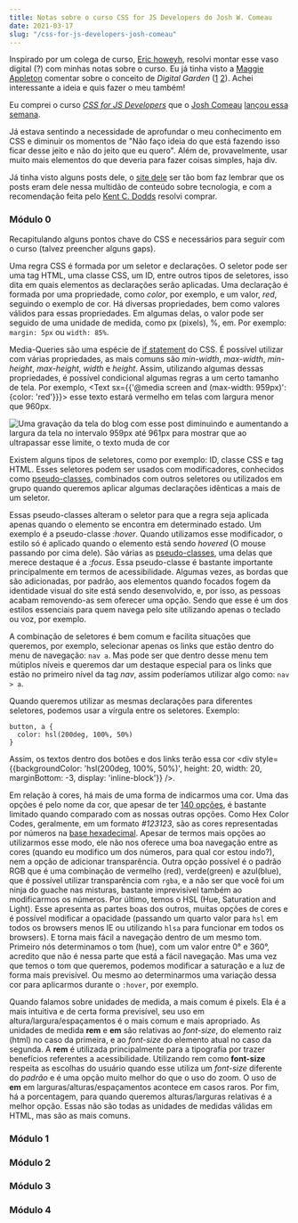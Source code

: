 ```yaml
---
title: Notas sobre o curso CSS for JS Developers do Josh W. Comeau
date: 2021-03-17
slug: "/css-for-js-developers-josh-comeau"
---
```




Inspirado por um colega de curso, [Eric howeyh](https://www.erichowey.dev/writing/notes-from-css-for-js-course/), resolvi montar esse vaso digital (?) com minhas notas sobre o curso. Eu já tinha visto a [Maggie Appleton](https://maggieappleton.com/garden-history) comentar sobre o conceito de *Digital Garden* ([1](https://joelhooks.com/digital-garden) [2](https://tomcritchlow.com/2019/02/17/building-digital-garden/)). Achei interessante a ideia e quis fazer o meu também!


Eu comprei o curso *[CSS for JS Developers](https://css-for-js.dev/)* que o [Josh Comeau](https://www.joshwcomeau.com/) [lançou essa semana](https://www.indiehackers.com/post/launched-my-first-course-earned-over-us-500-000-ama-4382405cd5).

Já estava sentindo a necessidade de aprofundar o meu conhecimento em CSS e diminuir os momentos de "Não faço ideia do que está fazendo isso ficar desse jeito e não do jeito que eu quero". Além de, provavelmente, usar muito mais elementos do que deveria para fazer coisas simples, haja div.

Já tinha visto alguns posts dele, o [site dele](https://www.joshwcomeau.com/) ser tão bom faz lembrar que os posts eram dele nessa multidão de conteúdo sobre tecnologia, e com a recomendação feita pelo [Kent C. Dodds](https://kentcdodds.com/) resolvi comprar.


### Módulo 0

Recapitulando alguns pontos chave do CSS e necessários para seguir com o curso (talvez preencher alguns gaps).

Uma regra CSS é formada por um seletor e declarações. O seletor pode ser uma tag HTML, uma classe CSS, um ID, entre outros tipos de seletores, isso dita em quais elementos as declarações serão aplicadas. Uma declaração é formada por uma propriedade, como *color*, por exemplo, e um valor, *red*, seguindo o exemplo de cor. Há diversas propriedades, bem como valores válidos para essas propriedades. Em algumas delas, o valor pode ser seguido de uma unidade de medida, como px (pixels), %, em. Por exemplo: `margin: 5px` ou `width: 85%`.

Media-Queries são uma espécie de [if statement](https://developer.mozilla.org/pt-BR/docs/Web/JavaScript/Reference/Statements/if...else) do CSS. É possível utilizar com várias propriedades, as mais comuns são *min-width*, *max-width*, *min-height*, *max-height*, *width* e *height*. Assim, utilizando algumas dessas propriedades, é possível condicional algumas regras a um certo tamanho de tela. Por exemplo, <Text sx={{'@media screen and (max-width: 959px)': {color: 'red'}}}> esse texto estará vermelho em telas com largura menor que 960px.</Text>

<div style={{textAlign: 'center'}}>
  <img src={gif} alt="Uma gravação da tela do blog com esse post diminuindo e aumentando a largura da tela no intervalo 959px até 961px para mostrar que ao ultrapassar esse limite, o texto muda de cor" width={600} style={{border: 'solid 3px white'}}/>
</div>

Existem alguns tipos de seletores, como por exemplo: ID, classe CSS e tag HTML. Esses seletores podem ser usados com modificadores, conhecidos como [pseudo-classes](https://developer.mozilla.org/pt-BR/docs/Web/CSS/Pseudo-classes), combinados com outros seletores ou utilizados em grupo quando queremos aplicar algumas declarações idênticas a mais de um seletor.

Essas pseudo-classes alteram o seletor para que a regra seja aplicada apenas quando o elemento se encontra em determinado estado. Um exemplo é a pseudo-classe *:hover*. Quando utilizamos esse modificador, o estilo só é aplicado quando o elemento está sendo *hovered* (O mouse passando por cima dele). São várias as [pseudo-classes](https://developer.mozilla.org/pt-BR/docs/Web/CSS/Pseudo-classes), uma delas que merece destaque é a *:focus*. Essa pseudo-classe é bastante importante principalmente em termos de acessibilidade. Algumas vezes, as bordas que são adicionadas, por padrão, aos elementos quando focados fogem da identidade visual do site está sendo desenvolvido, e, por isso, as pessoas acabam removendo-as sem oferecer uma opção. Sendo que esse é um dos estilos essenciais para quem navega pelo site utilizando apenas o teclado ou voz, por exemplo.

A combinação de seletores é bem comum e facilita situações que queremos, por exemplo, selecionar apenas os links que estão dentro do menu de navegação: `nav a`. Mas pode ser que dentro desse menu tem mútiplos níveis e queremos dar um destaque especial para os links que estão no primeiro nível da tag *nav*, assim poderíamos utilizar algo como: `nav > a`.

Quando queremos utilizar as mesmas declarações para diferentes seletores, podemos usar a vírgula entre os seletores. Exemplo:
```
button, a {
  color: hsl(200deg, 100%, 50%)
}
```

Assim, os textos dentro dos botões e dos links terão essa cor <div style={{backgroundColor: 'hsl(200deg, 100%, 50%)', height: 20, width: 20, marginBottom: -3, display: 'inline-block'}} />.

Em relação à cores, há mais de uma forma de indicarmos uma cor. Uma das opções é pelo nome da cor, que apesar de ter [140 opções](https://www.w3schools.com/colors/colors_names.asp), é bastante limitado quando comparado com as nossas outras opções. Como Hex Color Codes, geralmente, em um formato *#123123*, são as cores representadas por números na [base hexadecimal](https://pt.wikipedia.org/wiki/Hexadecimal). Apesar de termos mais opções ao utilizarmos esse modo, ele não nos oferece uma boa navegação entre as cores (quando eu modifico um dos números, para qual cor estou indo?), nem a opção de adicionar transparência. Outra opção possível é o padrão RGB que é uma combinação de vermelho (red), verde(green) e azul(blue), que é possível utilizar transparência com `rgba`, e a não ser que você foi um ninja do guache nas misturas, bastante imprevisível também ao modificarmos os números. Por último, temos o HSL (Hue, Saturation and Light). Esse apresenta as partes boas dos outros, muitas opções de cores e é possível modificar a opacidade (passando um quarto valor para `hsl` em todos os browsers menos IE ou utilizando `hlsa` para funcionar em todos os browsers). E torna mais fácil a navegação dentro de um mesmo tom. Primeiro nós determinamos o tom (hue), com um valor entre 0° e 360°, acredito que não é nessa parte que está a fácil navegação. Mas uma vez que temos o tom que queremos, podemos modificar a saturação e a luz de forma mais previsível. Ou mesmo ao determinarmos uma variação dessa cor para aplicarmos durante o `:hover`, por exemplo.

Quando falamos sobre unidades de medida, a mais comum é pixels. Ela é a mais intuitiva e de certa forma previsível, seu uso em altura/largura/espaçamentos é o mais comum e mais apropriado. As unidades de medida **rem** e **em** são relativas ao *font-size*, do elemento raiz (html) no caso da primeira, e ao *font-size* do elemento atual no caso da segunda. A **rem** é utilizada principalmente para a tipografia por trazer benefícios referentes a acessibilidade. Utilizando rem como **font-size** respeita as escolhas do usuário quando esse utiliza um *font-size* diferente do *padrão* e é uma opção muito melhor do que o uso do zoom. O uso de **em** em larguras/alturas/espaçamentos acontece em casos raros. Por fim, há a porcentagem, para quando queremos alturas/larguras relativas é a melhor opção. Essas não são todas as unidades de medidas válidas em HTML, mas são as mais comuns.


### Módulo 1
### Módulo 2
### Módulo 3
### Módulo 4




